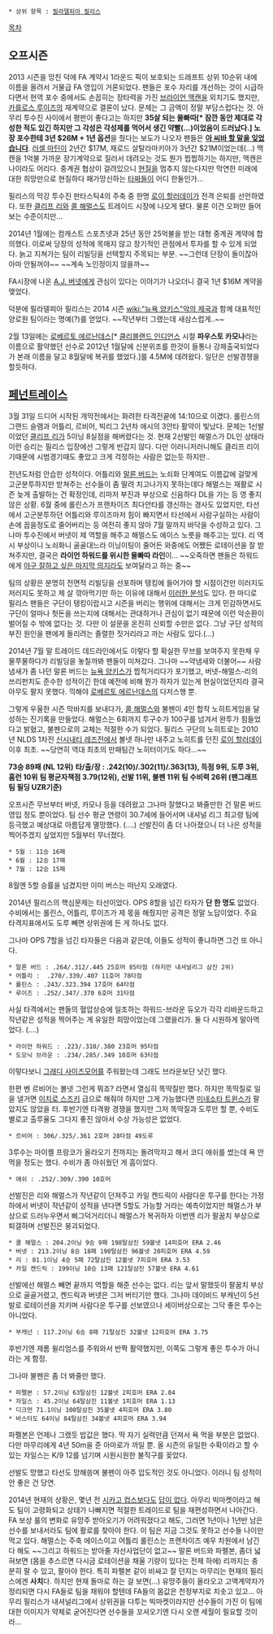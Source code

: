  * 상위 항목 : [[필라델피아 필리스]]

[[목차]]

== 오프시즌 ==
2013 시즌을 망친 덕에 FA 계약시 1라운드 픽이 보호되는 드래프트 상위 10순위 내에 이름을 올려서 거물급 FA 영입이 거론되었다. 팬들은 포수 자리를 개선하는 것이 시급하다면서 현역 포수 중에서도 손꼽히는 장타력을 가진 [[브라이언 맥캔]]을 외치기도 했지만, [[카를로스 루이즈]]의 재계약으로 결론이 났다. 문제는 그 금액이 정말 부담스럽다는 것. 아무리 투수진 사이에서 평판이 좋다고는 하지만 '''35살 되는 물빠따[* 잠깐 동안 제대로 각성한 적도 있긴 하지만 그 각성은 각성제를 먹어서 생긴 약빨(...)이었음이 드러났다.] 노장 포수한테 3년 $26M + 1년 옵션'''을 줬다는 보도가 나오자 팬들은 '''[[아 씨바 할 말을 잊었습니다]]'''. [[러셀 마틴]]이 2년간 $17M, 재로드 살탈라마키아가 3년간 $21M이었는데(...) 맥캔을 1억불 가까운 장기계약으로 질러서 데려오는 것도 뭔가 찝찝하기는 하지만, 맥캔은 나이라도 어리다. 중계권 협상이 걸려있으니 [[현질]]을 멈추지 않는다지만 막연한 미래에 대한 희망만으로 현질하다 패가망신하는 [[타짜]]들이 어디 한둘인가...

필리스의 막강 투수진 판타스틱4의 주축 중 한명 [[로이 할러데이]]가 전격 은퇴를 선언하였다. 또한 [[클리프 리]]와 [[콜 해멀스]]도 트레이드 시장에 나오게 됐다. 물론 이건 오퍼만 들어보는 수준이지만...

2014년 1월에는 컴캐스트 스포츠넷과 25년 동안 25억불을 받는 대형 중계권 계약에 합의했다. 이로써 당장의 성적에 목매지 않고 장기적인 관점에서 투자를 할 수 있게 되었다. 늙고 지쳐가는 팀이 리빌딩을 선택할지 주목되는 부분. ~~그런데 단장이 돌이잖아 아마 안될꺼야~~ ~~계속 노인정이지 않을까~~

FA시장에 나온 [[A.J. 버넷]]에게 관심이 있다는 이야기가 나오더니 결국 1년 $16M 계약을 맺었다.

덕분에 필라델피아 필리스는 2014 시즌 [[wiki:"뉴욕 양키스"악의 제국]]과 함께 대표적인 양로원 팀이라는 명예(?)를 얻었다. ~~작년부터 그랬는데 새삼스럽게..~~

2월 13일에는 [[로베르토 에르난데스]][* [[클리블랜드 인디언스]] 시절 '''파우스토 카모나'''라는 이름으로 활약했던 선수로 2012년 1월달에 신분위조를 한것이 들통나 강제출국되었다가 본래 이름을 달고 8월달에 복귀를 했었다.]를 4.5M에 데려왔다. 일단은 선발경쟁을 할듯하다.

== [[페넌트레이스]] ==
3월 31일 드디어 시작된 개막전에서는 화려한 타격전끝에 14:10으로 이겼다. 롤린스의 그랜드 슬램과 어틀리, 르비어, 빅리그 2년차 애시의 3안타 활약이 빛났다. 문제는 1선발이었던 [[클리프 리]]가 5이닝 8실점을 해버렸다는 것. 현재 2선발인 해멀스가 DL인 상태라 이런 승리는 필리스 입장에선 그렇게 반갑지 않다. 다만 이러니저러니해도 클리프 리이기때문에 시범경기때도 좋았고 크게 걱정하는 사람은 없는듯 하지만..

전년도처럼 안습한 성적이다. 어틀리와 [[말론 버드]]는 노쇠화 단계여도 이름값에 걸맞게 고군분투하지만 받쳐주는 선수들이 좀 딸려 치고나가지 못하는데다 해멀스는 재활로 시즌 늦게 출발하는 건 확정인데, 리마저 부진과 부상으로 신음하다 DL을 가는 등 영 좋지 않은 상황. 6월 중에 롤린스가 프랜차이즈 최다안타를 갱신하는 경사도 있었지만, 타선에서 고군분투하던 어틀리와 루이즈마저 힘이 빠지면서 타선에서 사람구실하는 사람이 손에 꼽을정도로 줄어버리는 등 여전히 좋지 않아 7월 말까지 바닥을 수성하고 있다. 그나마 투수진에서 버넷이 제 역할을 해주고 해멀스도 에이스 노릇을 해주고는 있다. 리 역시 부상이니 노쇠화니 골골대느라 이닝이팅이 줄어든 와중에도 어쨌든 로테이션을 잘 받쳐주지만, 결국은 '''라이언 하워드를 위시한 물빠따 라인'''이... ~~오죽하면 팬들은 하워드에게 [[스테로이드|야구 잘하고 싶은 마지막 의지]]라도 보여달라고 하는 중~~

팀의 상황은 분명히 전면적 리빌딩을 선포하며 탱킹에 들어가야 할 시점이건만 이러지도 저러지도 못하고 제 살 깎아먹기만 하는 이유에 대해서 [http://mlbnation.co.kr/bbs/board.php?bo_table=column&wr_id=11044 이러한 분석]도 있다. 한 마디로 필리스 팬들은 구단이 탱킹이랍시고 시즌을 버리는 행위에 대해서는 크게 민감하면서도 구단이 얼마나 헛돈을 쓰는지에 대해서는 관대하거나 관심이 없기 때문에 이런 악순환이 벌어질 수 밖에 없다는 것. 다만 이 설문을 온전히 신뢰할 수만은 없다. 그냥 구단 성적의 부진 원인을 팬에게 돌리려는 졸렬한 짓거리라고 까는 사람도 있다.(...)

2014년 7월 말 트레이드 데드라인에서도 이렇다 할 확실한 무브를 보여주지 못한채 우물쭈물하다가 리빌딩을 놓칠까봐 팬들이 미쳐갔다. 그나마 ~~약냄새와 더불어~~ 사람냄새가 좀 나던 말론 버드는 [[뉴욕 양키스]]가 찝적거리다가 포기했고, 버넷-해멀스-리의 쓰리펀치도 준수한 성적이긴 한데 예전에 비해 뭔가 하자가 있는게 현실이었던지라 결국 아무도 팔지 못했다. 끽해야 [[로베르토 에르난데스]]의 다저스행 뿐.

그렇게 우울한 시즌 막바지를 보내다가, [[콜 해멀스]]와 불펜이 4인 합작 노히트게임을 달성하는 진기록을 만들었다. 해멀스는 6회까지 투구수가 100구를 넘겨서 완투가 힘들었다고 밝혔고, 불펜으로의 교체는 적절한 수가 되었다. 필리스 구단의 노히트로는 2010년 NLDS 1차전 [[신시내티 레즈]]전에서 볼넷 하나만 내주고 노히트를 던진 [[로이 할러데이]] 이후 최초. ~~당연히 역대 최초의 만패팀간 노히터이기도 하다...~~

'''73승 89패 (NL 12위)'''
'''타/출/장 : .242(10)/.302(11)/.363(13), 득점 9위, 도루 3위, 홈런 10위'''
'''팀 평균자책점 3.79(12위), 선발 11위, 불펜 11위'''
'''팀 수비력 26위 (팬그래프 팀 필딩 UZR기준)'''

오프시즌 무브부터 버넷, 카모나 등을 데려왔고 그나마 잘했다고 봐줄만한 건 말론 버드 영입 정도 뿐이었다. 팀 선수 평균 연령이 30.7세에 들어서며 내셔널 리그 최고령 팀에 등극했고 예상대로 아름답게 멸망했다. (....) 선발진이 좀 더 나아졌으니 더 나은 성적을 찍어주겠지 싶었지만 5월부터 무너졌다.

 * 5월 : 11승 16패
 * 6월 : 12승 17패
 * 7월 : 12승 15패  

8월엔 5할 승률을 넘겼지만 이미 버스는 떠난지 오래였다.

2014년 필리스의 핵심문제는 타선이었다. OPS 8할을 넘긴 타자가 '''단 한 명도''' 없었다. 수비에서는 롤린스, 어틀리, 루이즈가 제 몫을 해줬지만 공격은 정말 노답이었다. 주요 타격지표에서도 도루 빼면 상위권에 든 게 하나도 없다.

그나마 OPS 7할을 넘긴 타자들은 다음과 같은데, 이들도 성적이 좋냐하면 그건 또 아니다.

 * 말론 버드 : .264/.312/.445 25호머 85타점 (하지만 내셔널리그 삼진 2위)
 * 어틀리 :  .270/.339/.407 11호머 78타점
 * 롤린스 : .243/.323.394 17호머 64타점
 * 루이즈 : .252/.347/.370 6호머 31타점

사실 타격에서는 팬들의 혈압상승에 일조하는 하워드-브라운 듀오가 각각 리바운드하고 작년같은 성적을 찍어주는 게 유일한 희망이었는데 그랬을리가. 둘 다 시원하게 말아먹었다. (....)

 * 라이언 하워드 : .223/.310/.380 23호머 95타점 
 * 도모닉 브라운 : .234/.285/.349 10호머 63타점

이렇다보니 [[그래디 사이즈모어]]를 주워왔는데 그래도 브라운보단 낫긴 했다.

한편 벤 르비어는 볼넷 그런게 뭐죠? 라면서 열심히 똑딱질만 했다. 하지만 똑딱질로 일을 낼거면 [[이치로 스즈키]] 급으로 해줘야 하지만 그게 가능했다면 [[미네소타 트윈스]]가 팔았지도 않았을 터. 후반기엔 타격왕 경쟁을 했지만 그저 똑딱질과 도루만 할 뿐, 수비도 별로고 출루율도 그다지 좋진 않아서 수상 가능성은 없었다.

 * 르비어 : 306/.325/.361 2호머 28타점 49도루

3루수는 마이켈 프랑코가 올라오기 전까지는 돌려막자고 해서 코디 애쉬를 썼는데 욕 안 먹을 정도는 했다. 수비가 좀 아쉬웠던 게 흠이었다.

 * 애쉬 : .252/.309/.390 10호머 

선발진은 리와 해멀스가 작년같이 던져주고 카일 켄드릭이 사람다운 투구를 한다는 가정하에서 버넷이 작년같이 성적을 낸다면 5할도 가능할 거라는 예측이었지만 해멀스가 부상으로 드러누우면서 삐그덕거리더니 해멀스가 복귀하자 이번엔 리가 팔꿈치 부상으로 퇴갤하며 선발진은 붕괴되었다.

 * 콜 해멀스 : 204.2이닝 9승 9패 198탈삼진 59볼넷 14피호머 ERA 2.46
 * 버넷 : 213.2이닝 8승 18패 190탈삼진 96볼넷 20피호머 ERA 4.59
 * 리 : 81.1이닝 4승 5패 72탈삼진 12볼넷 7피호머 ERA 3.53
 * 카일 켄드릭 : 199이닝 10승 13패 121탈삼진 57볼넷 ERA 4.61

선발에선 해멀스 빼면 끝까지 역할을 해준 선수는 없다. 리는 앞서 말했듯이 팔꿈치 부상으로 골골거렸고, 켄드릭과 버넷은 그저 버티기만 했다. 그나마 데이비드 부캐넌이 5선발로 로테이션을 지키며 사람다운 투구를 선보였으나 세이버상으로는 그닥 좋은 투수는 아니었다.

 * 부캐넌 : 117.2이닝 6승 8패 71탈삼진 32볼넷 12피호머 ERA 3.75

후반기엔 제롬 윌리엄스를 주워와서 반짝 활약했지만, 이쪽도 그렇게 좋은 투수가 아니라는 게 함정.

그나마 불펜은 좀 더 봐줄만 했다.

 * 파펠본 : 57.2이닝 63탈삼진 12볼넷 2피호머 ERA 2.04
 * 자일스 : 45.2이닝 64탈삼진 11볼넷 1피호머 ERA 1.13
 * 디크먼 71.1이닝 100탈삼진 35볼넷 4피호머 ERA 3.80
 * 바스타도 64이닝 84탈삼진 34볼넷 4피호머 ERA 3.94

파펠본은 언제나 그랬듯 밥값은 했다. 딱 자기 실력만큼 던져서 욕 먹을 부분은 없었다. 다만 마무리에게 4년 50m을 준 아마로가 까일 뿐. 올 시즌의 유일한 수확이라고 할 수 있는 자일스는 K/9 12를 넘기며 시원시원한 불직구를 꽂았다.

선발도 망했고 타선도 망해씅며 불펜이 아주 압도적인 것도 아니었다. 이러니 팀 성적이 안 좋은 건 당연.

2014년 현재의 상황은, 몇년 전 [[시카고 컵스]]보다도 [[답이 없다]]. 아무리 빅마켓이라고 해도 팀이 고령화되고 상태가 나빠지면 적절한 트레이드로 팀을 재편성하면서 나아간다. FA 보상 룰의 변화로 유망주 받아오기가 어려워졌다고 해도, 그러면 1년이나 1년반 남은 선수를 보내서라도 팀에 활로를 찾아야 한다. 이 팀은 지금 그것도 못하고 선수들 나이만 먹고 있다. 해멀스는 주축 에이스이고 어틀리 롤린스는 프랜차이즈 예우 차원에서 남긴다 해도 ~~그리고 하워드는 받아줄 자선사업단이 없고~~ 말론 버드와 파펠본, 좀더 넓혀보면 (몸을 추스르면 다시금 로테이션을 채울 기량이 있다는 전제 하에) 리까지는 충분히 팔 수 있고, 팔아야 한다. 특히 파펠본 같이 비싸고 잘 던지는 마무리는 현재의 필리스에겐 '''사치'''다. 하지만 현재 돌마로 하는 걸 보면(...) 유망주들이 올라오고 고액계약자가 정리되면 다시 FA들로 팀을 채워야 할텐데 FA들의 몸값은 천정부지로 치솟고 있고... 아무리 필리스가 내셔널리그에서 상위권을 다투는 빅마켓이라지만 선수들이 가진 이 팀에 대한 이미지가 약체로 굳어진다면 선수들을 꼬셔오기엔 다시 오랜 세월이 필요할 것이라...
